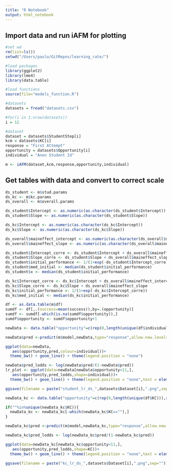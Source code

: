 ```yaml
---
title: "R Notebook"
output: html_notebook
---
```


## Import data and run iAFM for plotting
```r
#set wd
rm(list=ls())
setwd("/Users/paulo/GitRepos/learning_rate/")

#load packages
library(ggplot2)
library(lme4)
library(data.table)

#load functions
source(file="models_function.R")

#datasets
datasets = fread("datasets.csv")

#for(i in 1:nrow(datasets))
i = 12

#dataset
dataset = datasets$StudentStep[i]
kcm = datasets$KC[i]
response = "First Attempt"
opportunity = datasets$Opportunity[i]
individual = "Anon Student Id"

m <- iAFM(dataset,kcm,response,opportunity,individual)
```

## Get tables with data and convert to correct scale
```r
ds_student <- m$stud.params
ds_kc <- m$kc.params
ds_overall <- m$overall.params

ds_student$Intercept <- as.numeric(as.character(ds_student$Intercept))
ds_student$Slope <- as.numeric(as.character(ds_student$Slope))

ds_kc$Intercept <- as.numeric(as.character(ds_kc$Intercept))
ds_kc$Slope <- as.numeric(as.character(ds_kc$Slope))

ds_overall$maineffect_intercept <- as.numeric(as.character(ds_overall$maineffect_intercept))
ds_overall$maineffect_slope <- as.numeric(as.character(ds_overall$maineffect_slope))

ds_student$Intercept_corre <- ds_student$Intercept + ds_overall$maineffect_intercept
ds_student$Slope_corre <- ds_student$Slope + ds_overall$maineffect_slope
ds_student$initial_performance <- 1/(1+exp(-ds_student$Intercept_corre))
ds_student$med_initial <- median(ds_student$initial_performance)
ds_student$x <- median(ds_student$initial_performance)

ds_kc$Intercept_corre <- ds_kc$Intercept + ds_overall$maineffect_intercept
ds_kc$Slope_corre <- ds_kc$Slope + ds_overall$maineffect_slope
ds_kc$initial_performance <- 1/(1+exp(-ds_kc$Intercept_corre))
ds_kc$med_initial <- median(ds_kc$initial_performance)

df <- as.data.table(m$df)
sumdf <- df[,.(success=mean(success)),by=.(opportunity)]
sumdf <- sumdf[-which(is.na(sumdf$opportunity)),]
sumdf$opportunity <- sumdf$opportunity+1
```

```r
newData <- data.table("opportunity"=c(rep(0,length(unique(df$individual))),rep(1,length(unique(df$individual))),rep(2,length(unique(df$individual))),rep(3,length(unique(df$individual))),rep(4,length(unique(df$individual))),rep(5,length(unique(df$individual))),rep(6,length(unique(df$individual))),rep(7,length(unique(df$individual))),rep(8,length(unique(df$individual))),rep(9,length(unique(df$individual))),rep(10,length(unique(df$individual))),rep(11,length(unique(df$individual))),rep(12,length(unique(df$individual))),rep(13,length(unique(df$individual))),rep(14,length(unique(df$individual))),rep(15,length(unique(df$individual)))),"individual"=rep(unique(df$individual),16),"KC"=rep("new",length(unique(df$individual))*16))

newData$pred <-predict(m$model,newData,type="response",allow.new.levels=TRUE,)

ggplot(data=newData,
   aes(opportunity,pred,colour=individual))+
  theme_bw() + geom_line() + theme(legend.position = "none")

newData$pred_lodds <- log(newData$pred/(1-newData$pred))
lr_plot <- ggplot(data=newData[newData$opportunity<11,],
   aes(opportunity,pred_lodds,shape=individual))+
  theme_bw() + geom_line() + theme(legend.position = "none",text = element_text(size=20)) + scale_y_continuous(name = "Performance (Log Odds Scale)", breaks = c(-3,-2,-1,0,1,2,3), labels = c(0.04,0.12,0.27,0.50,0.73,0.88,0.95)) + scale_x_continuous(name = "Opportunity", breaks = c(0,1,2,3,4,5,6,7,8,9,10), labels = c(0,1,2,3,4,5,6,7,8,9,10)) + ggtitle(paste("(B) Student Learning Rate"," (ds",datasets$Dataset[i],")",sep="")) + scale_fill_grey() + coord_cartesian(ylim=c(-3,3))

ggsave(filename = paste("student_lr_ds_",datasets$Dataset[i],".png",sep=""))

```



```r
newData_kc <- data.table("opportunity"=c(rep(0,length(unique(df$KC))),rep(1,length(unique(df$KC))),rep(2,length(unique(df$KC))),rep(3,length(unique(df$KC))),rep(4,length(unique(df$KC))),rep(5,length(unique(df$KC))),rep(6,length(unique(df$KC))),rep(7,length(unique(df$KC))),rep(8,length(unique(df$KC))),rep(9,length(unique(df$KC))),rep(10,length(unique(df$KC))),rep(11,length(unique(df$KC))),rep(12,length(unique(df$KC))),rep(13,length(unique(df$KC))),rep(14,length(unique(df$KC))),rep(15,length(unique(df$KC)))),"KC"=rep(unique(df$KC),16),"individual"=rep("new",length(unique(df$KC))*16))

if(""%in%unique(newData_kc$KC)){
  newData_kc <- newData_kc[-which(newData_kc$KC==""),]
}

newData_kc$pred <-predict(m$model,newData_kc,type="response",allow.new.levels=TRUE,)

newData_kc$pred_lodds <- log(newData_kc$pred/(1-newData_kc$pred))

ggplot(data=newData_kc[newData_kc$opportunity<11,],
   aes(opportunity,pred_lodds,shape=KC))+
  theme_bw() + geom_line() + theme(legend.position = "none",text = element_text(size=20)) + scale_y_continuous(name = "Performance (Log Odds Scale)", breaks = c(-3,-2,-1,0,1,2,3), labels = c(0.04,0.12,0.27,0.50,0.73,0.88,0.95),limits = c(-3,3)) + scale_x_continuous(name = "Opportunity", breaks = c(0,1,2,3,4,5,6,7,8,9,10), labels = c(0,1,2,3,4,5,6,7,8,9,10)) + ggtitle(paste("(A) KC Learning Rate"," (ds",datasets$Dataset[i],")",sep="")) + coord_cartesian(ylim=c(-3,3))

ggsave(filename = paste("kc_lr_ds_",datasets$Dataset[i],".png",sep=""))
```